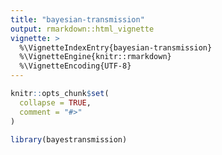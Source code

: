 ```yaml
---
title: "bayesian-transmission"
output: rmarkdown::html_vignette
vignette: >
  %\VignetteIndexEntry{bayesian-transmission}
  %\VignetteEngine{knitr::rmarkdown}
  %\VignetteEncoding{UTF-8}
---
```


```r
knitr::opts_chunk$set(
  collapse = TRUE,
  comment = "#>"
)
```

```r
library(bayestransmission)
```
